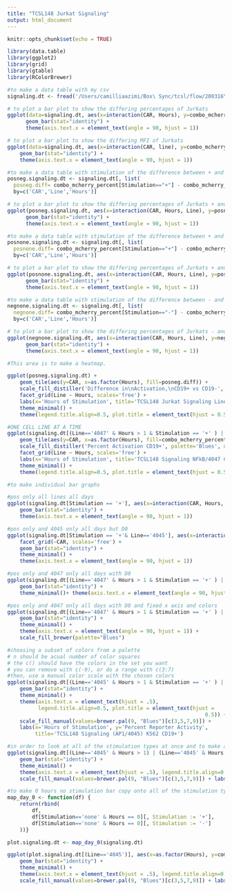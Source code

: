 ```yaml
---
title: "TCSL148 Jurkat Signaling"
output: html_document
---
```


```r
knitr::opts_chunk$set(echo = TRUE)

library(data.table)
library(ggplot2)
library(grid)
library(gtable)
library(RColorBrewer)

#to make a data table with my csv 
signaling.dt <- fread('/Users/camilliaazimi/Box\ Sync/tcsl/flow/200316\ TCSL148\ All\ files/200316\ TCSL148.csv')

# to plot a bar plot to show the differing percentages of Jurkats
ggplot(data=signaling.dt, aes(x=interaction(CAR, Hours), y=combo_mcherry_percent, fill=Line))+
      geom_bar(stat="identity") + 
      theme(axis.text.x = element_text(angle = 90, hjust = 1))

# to plot a bar plot to show the differing MFI of Jurkats
ggplot(data=signaling.dt, aes(x=interaction(CAR, line), y=combo_mcherry_mfi, fill=line))+
    geom_bar(stat="identity") + 
    theme(axis.text.x = element_text(angle = 90, hjust = 1))

```


``` r

#to make a data table with stimulation of the difference between + and -
posneg.signaling.dt <- signaling.dt[, list(
  posneg.diff= combo_mcherry_percent[Stimulation=="+"] - combo_mcherry_percent[Stimulation=='-']),
  by=c('CAR','Line','Hours')]

# to plot a bar plot to show the differing percentages of Jurkats + and -
ggplot(posneg.signaling.dt, aes(x=interaction(CAR, Hours, Line), y=posneg.diff, fill=Line))+
      geom_bar(stat="identity") + 
      theme(axis.text.x = element_text(angle = 90, hjust = 1))

#to make a data table with stimulation of the difference between + and none
posnone.signaling.dt <- signaling.dt[, list(
  posnone.diff= combo_mcherry_percent[Stimulation=="+"] - combo_mcherry_percent[Stimulation=='none']),
  by=c('CAR','Line','Hours')]

# to plot a bar plot to show the differing percentages of Jurkats + and none
ggplot(posnone.signaling.dt, aes(x=interaction(CAR, Hours, Line), y=posnone.diff, fill=Line))+
      geom_bar(stat="identity") + 
      theme(axis.text.x = element_text(angle = 90, hjust = 1))

#to make a data table with stimulation of the difference between - and none
negnone.signaling.dt <- signaling.dt[, list(
  negnone.diff= combo_mcherry_percent[Stimulation=="-"] - combo_mcherry_percent[Stimulation=='none']),
  by=c('CAR','Line','Hours')]

# to plot a bar plot to show the differing percentages of Jurkats - and none
ggplot(negnone.signaling.dt, aes(x=interaction(CAR, Hours, Line), y=negnone.diff, fill=Line))+
      geom_bar(stat="identity") + 
      theme(axis.text.x = element_text(angle = 90, hjust = 1))

```


```r
#This area is to make a heatmap. 

ggplot(posneg.signaling.dt) + 
    geom_tile(aes(y=CAR, x=as.factor(Hours), fill=posneg.diff)) +
    scale_fill_distiller('Difference in\nActivation,\nCD19+ vs CD19-', palette='Blues', direction = 1) +
    facet_grid(Line ~ Hours, scales='free') +
    labs(x='Hours of Stimulation', title='TCSL148 Jurkat Signaling Lines') +
    theme_minimal() + 
    theme(legend.title.align=0.5, plot.title = element_text(hjust = 0.5))

#ONE CELL LINE AT A TIME
ggplot(signaling.dt[(Line=='4047' & Hours > 1 & Stimulation == '+' ) | (Line=='4047' & Hours <1 & Stimulation == 'none')]) + 
    geom_tile(aes(y=CAR, x=as.factor(Hours), fill=combo_mcherry_percent)) +
    scale_fill_distiller('Percent Activation CD19+', palette='Blues', direction = 1) +
    facet_grid(Line ~ Hours, scales='free') +
    labs(x='Hours of Stimulation', title='TCSL148 Signaling NFkB/4047 CD19+ Stim') +
    theme_minimal() + 
    theme(legend.title.align=0.5, plot.title = element_text(hjust = 0.5))

```

```r
#to make individual bar graphs

#pos only all lines all days
ggplot(signaling.dt[Stimulation == '+'], aes(x=interaction(CAR, Hours, Line), y=combo_mcherry_percent, fill=Line))+
    geom_bar(stat="identity") + 
    theme(axis.text.x = element_text(angle = 90, hjust = 1))

#pos only and 4045 only all days but D0
ggplot(signaling.dt[Stimulation == '+'& Line=='4045'], aes(x=interaction(CAR, Hours), y=combo_mcherry_percent, fill=Hours)) +
    facet_grid(~CAR, scales='free') +
    geom_bar(stat="identity") + 
    theme_minimal() + 
    theme(axis.text.x = element_text(angle = 90, hjust = 1))

#pos only and 4047 only all days with D0
ggplot(signaling.dt[(Line=='4047' & Hours > 1 & Stimulation == '+' ) | (Line=='4047' & Hours <1 & Stimulation == 'none')], aes(x=interaction(CAR, Hours), y=combo_mcherry_percent, fill=Hours))+ facet_grid(~CAR, scales='free') +
    geom_bar(stat="identity") + 
    theme_minimal()+ theme(axis.text.x = element_text(angle = 90, hjust = 1))

#pos only and 4047 only all days with D0 and fixed x axis and colors
ggplot(signaling.dt[(Line=='4047' & Hours > 1 & Stimulation == '+' ) | (Line=='4047' & Hours <1 & Stimulation == 'none')], aes(x=as.factor(Hours), y=combo_mcherry_percent, fill=factor(Hours))) + facet_grid(~CAR, scales='free') +
    geom_bar(stat="identity") + 
    theme_minimal() +
    theme(axis.text.x = element_text(angle = 90, hjust = 1)) +
    scale_fill_brewer(palette="Blues")

#choosing a subset of colors from a palette
# n should be acual number of color squares
# the c() should have the colors in the set you want
# you can remove with c(-9), or do a range with c(3:7)
#then, use a manual color scale with the chosen colors
ggplot(signaling.dt[(Line=='4045' & Hours > 1 & Stimulation == '+' ) | (Line=='4045' & Hours <1 & Stimulation == 'none')], aes(x=as.factor(Hours), y=combo_mcherry_percent, fill=factor(Hours))) + facet_grid(~CAR, scales='free') +
    geom_bar(stat="identity") + 
    theme_minimal() +
    theme(axis.text.x = element_text(hjust = .5), 
          legend.title.align=0.5, plot.title = element_text(hjust = 
                                                                0.5)) +
    scale_fill_manual(values=brewer.pal(9, "Blues")[c(3,5,7,9)]) +
    labs(x='Hours of Stimulation', y='Percent Reporter Activity', 
         title='TCSL148 Signaling (AP1/4045) K562 CD19+')

#in order to look at all of the stimulation types at once and to make all of the y axis scales the same at 100%
ggplot(signaling.dt[(Line=='4045' & Hours > 1) | (Line=='4045' & Hours <1 & Stimulation == 'none')], aes(x=as.factor(Hours), y=combo_mcherry_percent, fill=factor(Hours))) + facet_grid(Stimulation ~CAR, scales='free') +
    geom_bar(stat="identity") + 
    theme_minimal() +
    theme(axis.text.x = element_text(hjust = .5), legend.title.align=0.5, plot.title = element_text(hjust = 0.5)) +
    scale_fill_manual(values=brewer.pal(9, "Blues")[c(3,5,7,9)]) + labs(x='Hours of Stimulation', y='Percent Reporter Activity', title='TCSL148 Signaling (AP1/4045)') + ylim(0, 100)

#to make 0 hours no stimulation bar copy onto all of the stimulation types (even though it did not get + or - stim)
map_day_0 <- function(df) {
    return(rbind(
        df,
        df[Stimulation=='none' & Hours == 0][, Stimulation := '+'],
        df[Stimulation=='none' & Hours == 0][, Stimulation := '-']
    ))}

plot.signaling.dt <- map_day_0(signaling.dt)

ggplot(plot.signaling.dt[(Line=='4045')], aes(x=as.factor(Hours), y=combo_mcherry_percent, fill=factor(Hours))) + facet_grid(Stimulation ~CAR, scales='free') +
    geom_bar(stat="identity") + 
    theme_minimal() +
    theme(axis.text.x = element_text(hjust = .5), legend.title.align=0.5, plot.title = element_text(hjust = 0.5)) +
    scale_fill_manual(values=brewer.pal(9, "Blues")[c(3,5,7,9)]) + labs(x='Hours of Stimulation', y='Percent Reporter Activity', title='TCSL148 Signaling (AP1/4045)') + ylim(0, 100)


```

